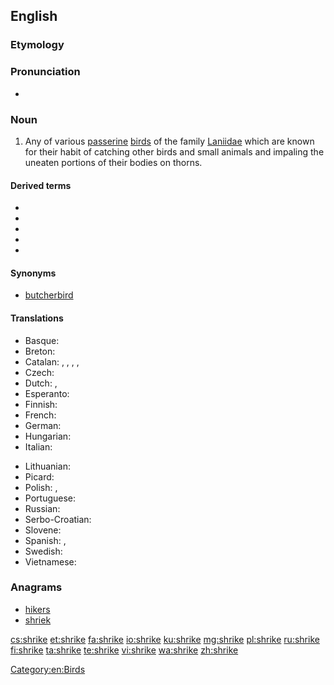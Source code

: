 ==English==

===Etymology===
{{rfe|lang=en}}

===Pronunciation===
* {{rhymes|aɪk|lang=en}}

===Noun===
{{wikipedia}}
{{en-noun}}

# Any of various [[passerine]] [[bird]]s of the family [[Laniidae]] which are known for their habit of catching other birds and small animals and impaling the uneaten portions of their bodies on thorns.

====Derived terms====
* {{vern|crow shrike|pedia=1}}
* {{vern|cuckoo shrike|pedia=1}}
* {{vern|shrike thrush|pedia=1}}
* {{vern|shrike tit|pedia=1}}
* {{vern|swallow shrike|pedia=1}}

====Synonyms====
*[[butcherbird]]

====Translations====
{{trans-top|Any of various passerine birds of the family ''Laniidae'' which are known for their habit of catching other birds and small animals and impaling the uneaten portions of their bodies on thorns}}
* Basque: {{t|eu|antzandobi}}
* Breton: {{t|br|pig-spern}}
* Catalan: {{t|ca|capsigrany|m}}, {{t|ca|capsot|m}}, {{t|ca|botxí|m}}, {{t|ca|escorxador|m}}, {{t|ca|trenca|f}}
* Czech: {{t+|cs|ťuhýk|m}}
* Dutch: {{t|nl|klauwier|m}}, {{t|nl|klapekster|m}}
* Esperanto: {{t|eo|lanio}}
* Finnish: {{t+|fi|lepinkäinen}}
* French: {{t+|fr|pie-grièche|f}}
* German: {{t+|de|Würger|m}}
* Hungarian: {{t+|hu|gébics}}
* Italian: {{t|it|averla}}
{{trans-mid}}
* Lithuanian: {{t|lt|medšarkė}}
* Picard: {{t|pcd|agache-écreuhèle}}
* Polish: {{t+|pl|dzierzba}}, {{t+|pl|srokosz}}
* Portuguese: {{t|pt|picanço|m}}
* Russian: {{t+|ru|сорокопут|m|tr=sorokopút}}
* Serbo-Croatian: {{t|sh|svračak|m}}
* Slovene: {{t+|sl|srakoper}}
* Spanish: {{t|es|alcaudón|m}}, {{t+|es|verdugo|m}}
* Swedish: {{t+|sv|törnskata|c}}
* Vietnamese: {{t|vi|bách thanh}}
{{trans-bottom}}

===Anagrams===
* [[hikers#English|hikers]]
* [[shriek#English|shriek]]

[[Category:en:Birds]]

[[cs:shrike]]
[[et:shrike]]
[[fa:shrike]]
[[io:shrike]]
[[ku:shrike]]
[[mg:shrike]]
[[pl:shrike]]
[[ru:shrike]]
[[fi:shrike]]
[[ta:shrike]]
[[te:shrike]]
[[vi:shrike]]
[[wa:shrike]]
[[zh:shrike]]